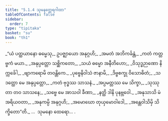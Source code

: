 ```yaml
---
title: "5.1.4 သုမနတ္ထေရဂါထာ"
tableOfContents: false
sidebar:
  order: 7
type: "tipitaka"
basket: "su"
book: "th1"
---
```



<DynamicBreadcrumb />

<Division number="330" book="th1">

<Paragraph number="585" type="verses" book="th1">
_“ယံ ပတ္ထယာနော ဓမ္မေသု,_  
ဥပဇ္ဈာယော အနုဂ္ဂဟိ;_  
_အမတံ အဘိကင်္ခန္တံ,_  
_ကတံ ကတ္တဗ္ဗကံ မယာ._  

</Paragraph>

</Division>
<Division number="331" book="th1">

<Paragraph number="586" type="verses" book="th1">
_အနုပ္ပတ္တော သစ္ဆိကတော,_  
_သယံ ဓမ္မော အနီတိဟော;_  
_ဝိသုဒ္ဓဉာဏော နိက္ကင်္ခေါ,_  
_ဗျာကရောမိ တဝန္တိကေ._  

</Paragraph>

</Division>
<Division number="332" book="th1">

<Paragraph number="587" type="verses" book="th1">
_ပုဗ္ဗေနိဝါသံ ဇာနာမိ,_  
_ဒိဗ္ဗစက္ခု ဝိသောဓိတံ;_  
_သဒတ္ထော မေ အနုပ္ပတ္တော,_  
_ကတံ ဗုဒ္ဓဿ သာသနံ._  

</Paragraph>

</Division>
<Division number="333" book="th1">

<Paragraph number="588" type="verses" book="th1">
_အပ္ပမတ္တဿ မေ သိက္ခာ,_  
_သုဿုတာ တဝ သာသနေ;_  
_သဗ္ဗေ မေ အာသဝါ ခီဏာ,_  
_နတ္ထိ ဒါနိ ပုနဗ္ဘဝေါ._  

</Paragraph>

</Division>
<Division number="334" book="th1">

<Paragraph number="589" type="verses" book="th1">
_အနုသာသိ မံ အရိယဝတာ,_  
_အနုကမ္ပိ အနုဂ္ဂဟိ;_  
_အမောဃော တုယှမောဝါဒေါ,_  
_အန္တေဝါသိမှိ သိက္ခိတော”တိ._  


</Paragraph>
</Division>

<Paragraph number="590" type="center" book="th1">
…  သုမနော ထေရော… .
</Paragraph>